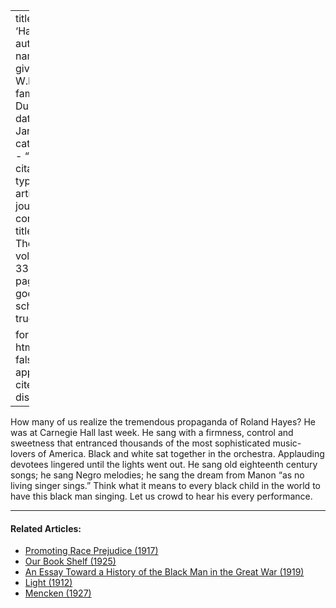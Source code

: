 
---
title: 'Hayes'
author:
  - name:
      given: W.E.B.
      family: Du Bois
date: Jan. 1927
categories: 
  - ""
citation: 
  type: article-journal
  container-title: The Crisis
  volume: 33
  issue: 3
  page: 129
google-scholar: true

format:
  html:
    toc: false
    appendix-cite-as: display
---


How many of us realize the tremendous propaganda of Roland Hayes? He was at Carnegie Hall last week. He sang with a firmness, control and sweetness that entranced thousands of the most sophisticated music-lovers of America. Black and white sat together in the orchestra. Applauding devotees lingered until the lights went out. He sang old eighteenth century songs; he sang Negro melodies; he sang the dream from Manon "as no living singer sings." Think what it means to every black child in the world to have this black man singing. Let us crowd to hear his every performance. 

<!-- Similar articles start here -->

<hr>
#### Related Articles:

* [Promoting Race Prejudice (1917)](/Volumes/14/03/race_prejudice.html)
* [Our Book Shelf (1925)](/Volumes/31/01/our_bookshelf.html)
* [An Essay Toward a History of the Black Man in the Great War (1919)](/Volumes/18/02/essay.html)
* [Light (1912)](/Volumes/03/04/light.html)
* [Mencken (1927)](/Volumes/34/08/mencken.html)

<!-- Similar articles end here -->